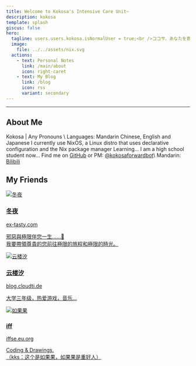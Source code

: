 ```yaml
---
title: Welcome to Kokosa's Intensive Care Unit~
description: kokosa
template: splash
giscus: false
hero:
  tagline: users.users.kokosa.isNormalUser = true;<br />ココサ、あなたを救♥助します……です?
  image:
    file: ../../assets/nix.svg
  actions:
    - text: Personal Notes
      link: /main/about
      icon: right-caret
    - text: My Blog
      link: /blog
      icon: rss
      variant: secondary
---
```



---

## About Me

<CardGrid stagger>
  <Card title="Who I Am" icon="seti:bazel">
      Kokosa | Any Pronouns \
      Languages: Mandarin Chinese, English and Japanese
  </Card>
  <Card title="What I'm Using" icon="nix">
      I currently use NixOS, a Linux distro that uses declarative configuration and the Nix package manager
  </Card>
  <Card title="What I'm Doing" icon="vercel">
      Learning... I am a high school student now...
  </Card>
  <Card title="Contact Me" icon="comment-alt">
    Find me on <a href="https://github.com/hatanokokosa" target="_blank" rel="noopener noreferrer">GitHub</a> or PM: <a href="https://t.me/kokosaforwardbot" target="_blank" rel="noopener noreferrer">@kokosaforwardbot</a>\
    Mandarin: <a href="https://space.bilibili.com/3546660854565061" target="_blank" rel="noopener noreferrer">Bilibili</a>
  </Card>
</CardGrid>

<br />

## My Friends

<CardGrid stagger>

  <a href="https://ex-tasty.com/" class="friend-card" target="_blank" rel="noopener noreferrer">
    <div class="friend-avatar-container">
      <img src="/friends/chisato.webp" alt="冬夜" class="friend-avatar" />
    </div>
    <div class="friend-info">
      <h3>冬夜</h3>
      <div class="friend-url">ex-tasty.com</div>
      <p>邪惡與極限伴您一生……🥰<br />我要帶領尊貴的您前往極限的旅程和極限的時光。</p>
    </div>
  </a>

  <a href="https://blog.cloudti.de/" class="friend-card" target="_blank" rel="noopener noreferrer">
    <div class="friend-avatar-container">
      <img src="/friends/xi.webp" alt="云楼汐" class="friend-avatar" />
    </div>
    <div class="friend-info">
      <h3>云楼汐</h3>
      <div class="friend-url">blog.cloudti.de</div>
      <p>大学三年级，热爱游戏，音乐...</p>
    </div>
  </a>

  <a href="https://iffse.eu.org/" class="friend-card" target="_blank" rel="noopener noreferrer">
    <div class="friend-avatar-container">
      <img src="/friends/iff.webp" alt="如果果" class="friend-avatar" />
    </div>
    <div class="friend-info">
      <h3>iff</h3>
      <div class="friend-url">iffse.eu.org</div>
      <p>Coding & Drawings.<br />（kks：这个是如果果，如果果是重好人）</p>
    </div>
  </a>

</CardGrid>
